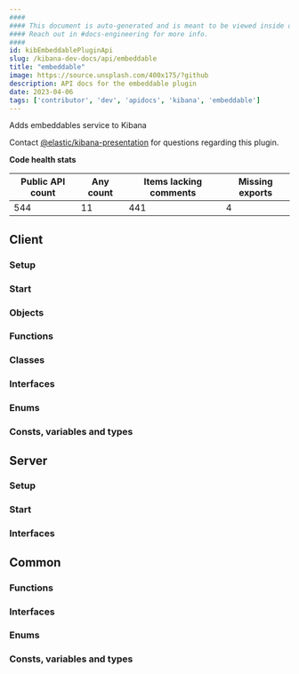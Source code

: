```yaml
---
####
#### This document is auto-generated and is meant to be viewed inside our experimental, new docs system.
#### Reach out in #docs-engineering for more info.
####
id: kibEmbeddablePluginApi
slug: /kibana-dev-docs/api/embeddable
title: "embeddable"
image: https://source.unsplash.com/400x175/?github
description: API docs for the embeddable plugin
date: 2023-04-06
tags: ['contributor', 'dev', 'apidocs', 'kibana', 'embeddable']
---
```


Adds embeddables service to Kibana

Contact [@elastic/kibana-presentation](https://github.com/orgs/elastic/teams/kibana-presentation) for questions regarding this plugin.

**Code health stats**

| Public API count  | Any count | Items lacking comments | Missing exports |
|-------------------|-----------|------------------------|-----------------|
| 544 | 11 | 441 | 4 |

## Client

### Setup
<DocDefinitionList data={[embeddableObj.client.setup]}/>

### Start
<DocDefinitionList data={[embeddableObj.client.start]}/>

### Objects
<DocDefinitionList data={embeddableObj.client.objects}/>

### Functions
<DocDefinitionList data={embeddableObj.client.functions}/>

### Classes
<DocDefinitionList data={embeddableObj.client.classes}/>

### Interfaces
<DocDefinitionList data={embeddableObj.client.interfaces}/>

### Enums
<DocDefinitionList data={embeddableObj.client.enums}/>

### Consts, variables and types
<DocDefinitionList data={embeddableObj.client.misc}/>

## Server

### Setup
<DocDefinitionList data={[embeddableObj.server.setup]}/>

### Start
<DocDefinitionList data={[embeddableObj.server.start]}/>

### Interfaces
<DocDefinitionList data={embeddableObj.server.interfaces}/>

## Common

### Functions
<DocDefinitionList data={embeddableObj.common.functions}/>

### Interfaces
<DocDefinitionList data={embeddableObj.common.interfaces}/>

### Enums
<DocDefinitionList data={embeddableObj.common.enums}/>

### Consts, variables and types
<DocDefinitionList data={embeddableObj.common.misc}/>

